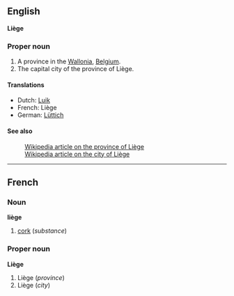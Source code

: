 ==English==
'''Liège'''

===Proper noun===

# A province in the [[Wallonia]], [[Belgium]].
# The capital city of the province of Liège.

====Translations====
*Dutch: [[Luik]]
*French: Liège
*German: [[Lüttich]]

====See also====
:[[en:Liège_(province)|Wikipedia article on the province of Liège]]
:[[en:Liège_(city)|Wikipedia article on the city of Liège]]

----

==French==
===Noun===
'''liège'''

#[[cork]] (''substance'')

===Proper noun===
'''Liège'''

#Liège (''province'')
#Liège (''city'')